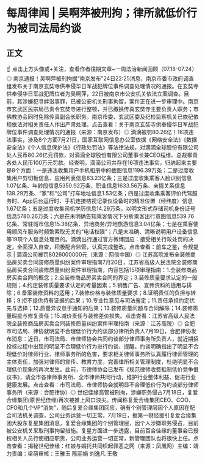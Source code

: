 # 每周律闻 | 吴啊萍被刑拘；律所就低价行为被司法局约谈
## 正文
☝ 点击上方头像或+关注，查看作者往期文章~一周法治新闻回顾（07.18-07.24）◎ 南京通报！吴啊萍被刑拘据“南京发布”24日22:25消息，南京市委市政府调查组发布关于南京玄奘寺供奉侵华日军战犯牌位事件调查处理情况的通报。在玄奘寺供奉侵华日军战犯牌位者为吴啊萍，22日被南京市公安机关依法立案调查。目前，其涉嫌犯寻衅滋事罪，已被公安机关刑事拘留，案件正在进一步审理中。南京市玄武区民宗局已责令玄奘寺进行整顿，并已撤换传真玄奘寺主要负责人职务；市佛教协会同时免除传真副会长职务。南京市委、玄武区委及纪检监察机关已依纪依规依法对相关责任人作出严肃处理。点击查看：关于南京玄奘寺供奉侵华日军战犯牌位事件调查处理情况的通报（来源：南京发布）◎ 滴滴被罚80.26亿！16项违法事实，涉及8个方面7月21日，国家互联网信息办公室依据《网络安全法》《数据安全法》《个人信息保护法》《行政处罚法》等法律法规，对滴滴全球股份有限公司处人民币80.26亿元罚款，对滴滴全球股份有限公司董事长兼CEO程维、总裁柳青各处人民币100万元罚款。经查明，滴滴公司共存在16项违法事实，归纳起来主要是8个方面：一是违法收集用户手机相册中的截图信息1196.39万条；二是过度收集用户剪切板信息、应用列表信息83.23亿条；三是过度收集乘客人脸识别信息1.07亿条、年龄段信息5350.92万条、职业信息1633.56万条、亲情关系信息138.29万条、“家”和“公司”打车地址信息1.53亿条；四是过度收集乘客评价代驾服务时、App后台运行时、手机连接桔视记录仪设备时的精准位置（经纬度）信息1.67亿条；五是过度收集司机学历信息14.29万条，以明文形式存储司机身份证号信息5780.26万条；六是在未明确告知乘客情况下分析乘客出行意图信息539.76亿条、常驻城市信息15.38亿条、异地商务/异地旅游信息3.04亿条；七是在乘客使用顺风车服务时频繁索取无关的“电话权限”；八是未准确、清晰说明用户设备信息等19项个人信息处理目的。滴滴出行通过官方微博回应：接受相关行政处罚的决定，全面深入自查，积极配合监管，认真完成整改。点击查看：前车之鉴，合规提示 | 滴滴公司被罚8026000000元（来源：网信中国）◎ 江苏高院发布全装修商品房买卖合同装修质量纠纷案件审理指南7月20日，江苏省高级人民法院全装修商品房买卖合同装修质量纠纷案件审理指南，内容包括15项审理指南：1.全装修商品房买卖合同的概念；2.全装修商品房买卖合同的界定；3.装修质量要求认定的一般规则；4.约定装修质量要求认定的考量因素；5.销售广告、宣传资料的适用与排除；6.备案装修资料的适用；7.装修价格与装修质量要求；8.证明责任的负担与转移；9.拒不提供持有证据的后果；10.专业性意见与司法鉴定；11.责任承担约定优先与选择；12.质量异议怠于通知的后果；13.装修质量问题与合同解除；14.装修质量瑕疵与修复责任；15.减价责任与装修差价损失。点击查看：江苏省高级人民法院全装修商品房买卖合同装修质量纠纷案件审理指南（来源：江苏高院）◎ 合肥市司法局、律协就明显不合理低价行为约谈部分律所负责人7月19日，合肥律协发布消息：近日，市司法局、市律师协会共同约谈部分律师事务所负责人，就近期招投标过程中出现的明显不合理低价行为进行约谈、提醒。约谈明确指出了明显不合理低价对律师行业、律师事务所的危害，要求相关律师事务所认真履行律师管理的主体责任，加强对律师的宣传、教育力度，完善律所相关管理制度，杜绝明显不合理低价现象的再次发生。此前，市律师协会已发布《规范律师收费抵制低价竞争倡议书》，请全市各律师事务所、全市律师共同行动，维护行业整体利益、促进行业健康发展。点击查看：市司法局、市律师协会就明显不合理低价行为约谈部分律师事务所（来源：合肥律协）◎ 世纪佳缘高管被刑拘，涉嫌职务侵占7月18日，复爱合缘集团(原世纪佳缘)再次被推上风口浪尖。传闻称复爱合缘集团CEO、COO、CFO和几个VP“消失”，随后复爱合缘集团回应，确有个别管理层因个人原因在配合司法机关调查，公司业务运营一切正常。7月19日，据第一财经援引复爱合缘集团大股东复星集团消息，复爱合缘集团的个别管理层，因个人涉嫌职务侵占，目前被公安机关采取刑事拘留措施。复星方面进一步透露，目前百合佳缘的董事会已授权相关人员行使相应职责，公司业务运营一切正常，新管理团队也将很快上任。点击查看：揭秘世纪佳缘：红娘与婚托共同织起罪恶之网（来源：凤凰网）主编：靖力责编：梁萌审核：王雅玉 陈丽娟 刘逸凡 王敬